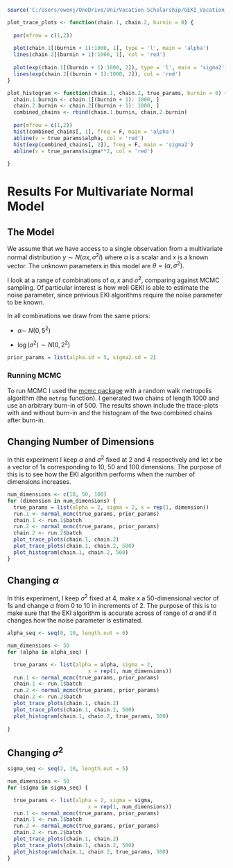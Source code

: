```r
source('C:/Users/owenj/OneDrive/Uni/Vacation Scholarship/GEKI_Vacation_Scholarship/src/mcmc_normal.R')
```

```r
plot_trace_plots <- function(chain.1, chain.2, burnin = 0) {
  
  par(mfrow = c(1,2))
  
  plot(chain.1[(burnin + 1):1000, 1], type = 'l', main = 'alpha')
  lines(chain.2[(burnin + 1):1000, 1], col = 'red')
  
  plot(exp(chain.1[(burnin + 1):1000, 2]), type = 'l', main = 'sigma2')
  lines(exp(chain.2[(burnin + 1):1000, 2]), col = 'red')
}
```

```r
plot_histogram <- function(chain.1, chain.2, true_params, burnin = 0) {
  chain.1.burnin <- chain.1[(burnin + 1): 1000, ]
  chain.2.burnin <- chain.2[(burnin + 1): 1000, ]
  combined_chains <- rbind(chain.1.burnin, chain.2.burnin)
  
  par(mfrow = c(1,2))
  hist(combined_chains[, 1], freq = F, main = 'alpha')
  abline(v = true_params$alpha, col = 'red')
  hist(exp(combined_chains[, 2]), freq = F, main = 'sigma2')
  abline(v = true_params$sigma**2, col = 'red')
  
}
```

# Results For Multivariate Normal Model

## The Model

We assume that we have access to a single observation from a multivariate normal distribution $y \sim N(\alpha x, \sigma^2I)$ where $\alpha$ is a scalar and $x$ is a known vector. The unknown parameters in this model are $\theta = (\alpha, \sigma^2)$.

I look at a range of combinations of $\alpha, x$ and $\sigma^2$, comparing against MCMC sampling. Of particular interest is how well GEKI is able to estimate the noise parameter, since previous EKI algorithms require the noise parameter to be known.

In all combinations we draw from the same priors:

-   $\alpha \sim ~ N(0, 5^2)$

-   $\log(\sigma^2) \sim N(0, 2^2)$

```r
prior_params = list(alpha.sd = 5, sigma2.sd = 2)
```

### Running MCMC

To run MCMC I used the [mcmc package](https://rdrr.io/cran/mcmc/) with a random walk metropolis algorithm (the `metrop` function). I generated two chains of length 1000 and use an arbitrary burn-in of 500. The results shown include the trace-plots with and without burn-in and the histogram of the two combined chains after burn-in.

## Changing Number of Dimensions

In this experiment I keep $\alpha$ and $\sigma^2$ fixed at 2 and 4 respectively and let $x$ be a vector of 1s corresponding to 10, 50 and 100 dimensions. The purpose of this is to see how the EKI algorithm performs when the number of dimensions increases.

```r

num_dimensions <- c(10, 50, 100)
for (dimension in num_dimensions) {
  true_params = list(alpha = 2, sigma = 2, x = rep(1, dimension))
  run.1 <- normal_mcmc(true_params, prior_params)
  chain.1 <- run.1$batch
  run.2 <- normal_mcmc(true_params, prior_params)
  chain.2 <- run.2$batch
  plot_trace_plots(chain.1, chain.2)
  plot_trace_plots(chain.1, chain.2, 500)
  plot_histogram(chain.1, chain.2, 500)
}
```

## Changing $\alpha$

In this experiment, I keep $\sigma^2$ fixed at 4, make $x$ a 50-dimensional vector of 1s and change $\alpha$ from 0 to 10 in increments of 2. The purpose of this is to make sure that the EKI algorithm is accurate across of range of $\alpha$ and if it changes how the noise parameter is estimated.

```r
alpha_seq <- seq(0, 10, length.out = 6)
```

```r
num_dimensions <- 50
for (alpha in alpha_seq) {

  true_params <- list(alpha = alpha, sigma = 2, 
                          x = rep(1, num_dimensions))
  run.1 <- normal_mcmc(true_params, prior_params)
  chain.1 <- run.1$batch
  run.2 <- normal_mcmc(true_params, prior_params)
  chain.2 <- run.2$batch
  plot_trace_plots(chain.1, chain.2)
  plot_trace_plots(chain.1, chain.2, 500)
  plot_histogram(chain.1, chain.2, true_params, 500)
  
}
```

## Changing $\sigma^2$

```r
sigma_seq <- seq(2, 10, length.out = 5)
```

```r
num_dimensions <- 50
for (sigma in sigma_seq) {

  true_params <- list(alpha = 2, sigma = sigma, 
                          x = rep(1, num_dimensions))
  run.1 <- normal_mcmc(true_params, prior_params)
  chain.1 <- run.1$batch
  run.2 <- normal_mcmc(true_params, prior_params)
  chain.2 <- run.2$batch
  plot_trace_plots(chain.1, chain.2)
  plot_trace_plots(chain.1, chain.2, 500)
  plot_histogram(chain.1, chain.2, true_params, 500)
}
```
